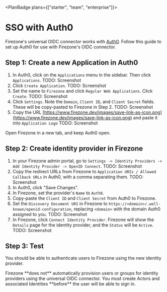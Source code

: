 
<PlanBadge plans={["starter", "team", "enterprise"]}>

# SSO with Auth0

</PlanBadge>

Firezone's universal OIDC connector works with [Auth0](https://auth0.com/).
Follow this guide to set up Auth0 for use with Firezone's OIDC connector.

## Step 1: Create a new Application in Auth0

1. In Auth0, click on the `Applications` menu in the sidebar. Then click
   `Applications`. TODO: Screenshot
1. Click `Create Application`. TODO: Screenshot
1. Set the name to `Firezone` and click `Regular Web Applications`. Click
   `Create`. TODO: Screenshot
1. Click `Settings`. Note the `Domain`, `Client ID`, and `Client Secret` fields.
   These will be copy-pasted to Firezone in Step 2. TODO: Screenshot
1. Copy the URL
   [https://www.firezone.dev/images/save-link-as-icon.png](https://www.firezone.dev/images/save-link-as-icon.png)
   and paste it into `Application Logo` TODO: Screenshot

Open Firezone in a new tab, and keep Auth0 open.

## Step 2: Create identity provider in Firezone

1. In your Firezone admin portal, go to
   `Settings -> Identity Providers -> Add Identity Provider -> OpenID Connect`.
   TODO: Screenshot
1. Copy the redirect URLs from Firezone to
   `Application URIs / Allowed Callback URLs` in Auth0, with a comma separating
   them. TODO: Screenshot
1. In Auth0, click "Save Changes".
1. In Firezone, set the provider's `Name` to `Auth0`.
1. Copy-paste the `Client ID` and `Client Secret` from Auth0 to Firezone.
1. Set the `Discovery Document URI` in Firezone to
   `https://<domain>/.well-known/openid-configuration`, replacing `<domain>`
   with the domain Auth0 assigned to you. TODO: Screenshot
1. In Firezone, click `Connect Identity Provider`. Firezone will show the
   `Details` page for the identity provider, and the `Status` will be `Active`.
   TODO: Screenshot

## Step 3: Test

You should be able to authenticate users to Firezone using the new identity
provider.

<Alert color="warning">
  Firezone **does not** automatically provision users or groups for identity
  providers using the universal OIDC connector. You must create Actors and
  associated Identities **before** the user will be able to sign in.
</Alert>

<SupportOptions />

